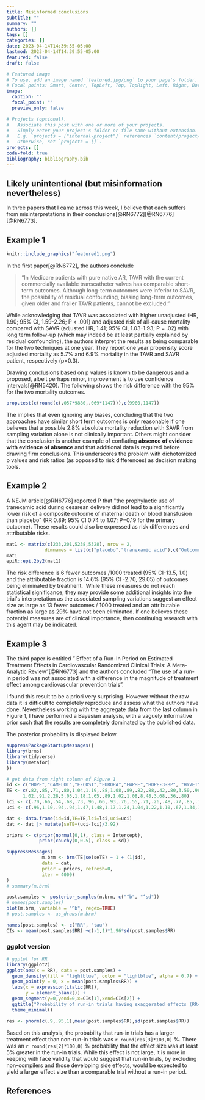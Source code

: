 ```yaml
---
title: Misinformed conclusions
subtitle: ""
summary: ""
authors: []
tags: []
categories: []
date: 2023-04-14T14:39:55-05:00
lastmod: 2023-04-14T14:39:55-05:00
featured: false
draft: false

# Featured image
# To use, add an image named `featured.jpg/png` to your page's folder.
# Focal points: Smart, Center, TopLeft, Top, TopRight, Left, Right, BottomLeft, Bottom, BottomRight.
image:
  caption: ""
  focal_point: ""
  preview_only: false

# Projects (optional).
#   Associate this post with one or more of your projects.
#   Simply enter your project's folder or file name without extension.
#   E.g. `projects = ["internal-project"]` references `content/project/deep-learning/index.md`.
#   Otherwise, set `projects = []`.
projects: []
code-fold: true
bibliography: bibliography.bib
---
```

## Likely unintentional (but misinformation nevertheless)

In three papers that I came across this week, I believe that each suffers from misinterpretations in their conclusions[@RN6772][@RN6776][@RN6773].   

## Example 1


```r
knitr::include_graphics("featured1.png")
```

In the first paper[@RN6772], the authors conclude

> "In Medicare patients with pure native AR, TAVR with the current commercially available transcatheter valves has comparable short-term outcomes. Although long-term outcomes were inferior to SAVR, the possibility of residual confounding, biasing long-term outcomes, given older and frailer TAVR patients, cannot be excluded."

While acknowledging that TAVR was associated with higher unadjusted (HR, 1.90; 95% CI, 1.59-2.26; P \< .001) and adjusted risk of all-cause mortality compared with SAVR (adjusted HR, 1.41; 95% CI, 1.03-1.93; P = .02) with long term follow-up (which may indeed be at least partially explained by residual confounding), the authors interpret the results as being comparable for the two techniques at one year. They report one year propensity score adjusted mortality as 5.7% and 6.9% mortality in the TAVR and SAVR patient, respectively (p=0.3).

Drawing conclusions based on p values is known to be dangerous and a proposed, albeit perhaps minor, improvement is to use confidence intervals[@RN5420]. The following shows the risk difference with the 95% for the two mortality outcomes.

```r
prop.test(c(round(c(.057*9880,.069*1147))),c(9980,1147))
```

The implies that even ignoring any biases, concluding that the two approaches have similar short term outcomes is only reasonable if one believes that a possible 2.8% absolute mortality reduction with SAVR from sampling variation alone is not clinically important. Others might consider that the conclusion is another example of conflating **absence of evidence with evidence of absence** and that additional data is required before drawing firm conclusions. This underscores the problem with dichotomized p values and risk ratios (as opposed to risk differences) as decision making tools.       


## Example 2   

A NEJM article[@RN6776] reported P that \"the prophylactic use of tranexamic acid during cesarean delivery did not lead to a significantly lower risk of a composite outcome of maternal death or blood transfusion than placebo\" (RR 0.89; 95% CI 0.74 to 1.07; P=0.19 for the primary outcome). These results could also be expressed as risk differences and attributable risks.

```r
mat1 <- matrix(c(233,201,5238,5328), nrow = 2, 
              dimnames = list(c("placebo","tranexamic acid"),c("Outcome +","Outcome -")))
mat1
epiR::epi.2by2(mat1)

```

The risk difference is 6 fewer outcomes /1000 treated (95% CI-13.5, 1.0) and the attributable fraction is 14.6% (95% CI -2.70, 29.05) of outcomes being eliminated by treatment.  While these measures do not reach statistical significance, they may provide some additional insights into the trial\'s interpretation as the associated sampling variations suggest an effect size as large as 13 fewer outcomes / 1000 treated and an attributable fraction as large as 29% have not been eliminated. If one believes these potential measures are of clinical importance, then continuing research with this agent may be indicated.

## Example 3 

The third paper is entitled " Effect of a Run-In Period on Estimated Treatment Effects in Cardiovascular Randomized Clinical Trials: A Meta-Analytic Review"[@RN6773] and the authors concluded "The use of a run-in period was not associated with a difference in the magnitude of treatment effect among cardiovascular prevention trials".

I found this result to be a priori very surprising. However without the raw data it is difficult to completely reproduce and assess what the authors have done. Nevertheless working with the aggregate data from the last column in Figure 1, I have performed a Bayesian analysis, with a vaguely informative prior such that the results are completely dominated by the published data.

The posterior probability is displayed below.


```r
suppressPackageStartupMessages({
library(brms)
library(tidyverse)
library(metafor)
})

# get data from right column of Figure 1
id <- c("HOPE","CAMELOT","E-COST","EUROPA","EWPHE","HOPE-3-BP", "HYVET","I-PERSERVE","MERIT-HF","ORIENT","SAVE","STONE","STOP","SYST","TRANSCEND", "VAL-HEFT","DREAM","LEADER","REWIND","4D","AFCAPS","CIAUS","CARDS","HOPE-3-CHOL","HPS","LIPID","PROSPER","FOURIER","ODYSSEY-A","ODYSSEY-O","ODYSSEY-N","SPIRE")
TE <- c(.82,.85,.71,.80,1.04,1.19,.88,1.08,.89,.82,.88,.42,.80,3.50,.96,.96,1.44,1.12,.96,
      1.02,.91,2.28,5.05,1.18,1.65,.89,1.02,1.08,8.48,3.68,.36,.80)
lci <- c(.70,.66,.54,.68,.73,.96,.66,.93,.76,.55,.71,.26,.48,.77,.85,.79,.99,.87,.84,.85,.67,.38,1.14,.88,.45,.78,.84,.80,.91,.13,.01,.47)
uci <- c(.96,1.10,.94,.94,1.47,1.48,1.17,1.24,1.04,1.22,1.10,.67,1.34,15.89,1.09,1.17,2.09,  1.31,1.10,1.23,1.22,13.83,22.4,1.57,6.01,1.02,1.23,1.46,79.20,101.79,8.81,1.34)

dat <- data.frame(id=id,TE=TE,lci=lci,uci=uci)
dat <- dat |> mutate(seTE=(uci-lci)/3.92)

priors <- c(prior(normal(0,1), class = Intercept),
            prior(cauchy(0,0.5), class = sd))

suppressMessages(
             m.brm <- brm(TE|se(seTE) ~ 1 + (1|id),
             data = dat,
             prior = priors, refresh=0,
             iter = 4000)
)
# summary(m.brm)

post.samples <- posterior_samples(m.brm, c("^b", "^sd"))
# names(post.samples)
plot(m.brm, variable = "^b", regex=TRUE)
# post.samples <- as_draws(m.brm)

names(post.samples) <- c("RR", "tau")
CIs <- mean(post.samples$RR) +c(-1,1)*1.96*sd(post.samples$RR)


```

### ggplot version


```r
# ggplot for RR
library(ggplot2)
ggplot(aes(x = RR), data = post.samples) +
  geom_density(fill = "lightblue", color = "lightblue", alpha = 0.7) +
  geom_point(y = 0, x = mean(post.samples$RR)) +
  labs(x = expression(italic(RR)),
       y = element_blank()) +
  geom_segment(y=0,yend=0,x=CIs[1],xend=CIs[2]) +
  ggtitle("Probability of run-in trials having exaggerated effects (RR<1) \ncompared to non run-in trials") +
  theme_minimal()

res <- pnorm(c(.9,.95,1),mean(post.samples$RR),sd(post.samples$RR))
```

Based on this analysis, the probability that run-in trials has a larger treatment effect than non-run-in trials was `r round(res[3]*100,0)` %. There was an `r round(res[2]*100,0)` % probability that the effect size was at least 5% greater in the run-in trials. While this effect is not large, it is more in keeping with face validity that would suggest that run-in trials, by excluding non-compilers and those developing side effects, would be expected to yield a larger effect size than a comparable trial without a run-in period. 
\newpage

## References


